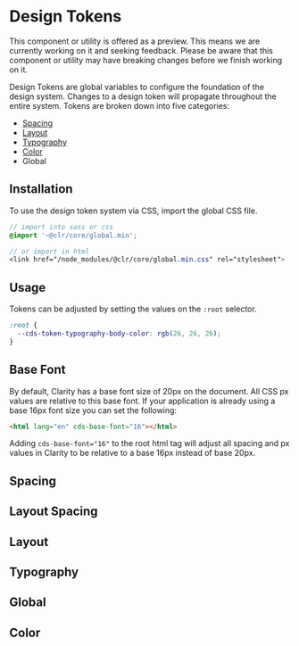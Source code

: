 
<Meta title="Foundation/Design Tokens/Getting Started" />

# Design Tokens

<cds-alert-group status="warning" cds-layout="m-b:lg">
  <cds-alert>
    This component or utility is offered as a preview. This means we are currently working on it and seeking feedback.
    Please be aware that this component or utility may have breaking changes before we finish working on it.
  </cds-alert>
</cds-alert-group>

Design Tokens are global variables to configure the foundation of the
design system. Changes to a design token will propagate throughout the entire system.
Tokens are broken down into five categories:

- [Spacing](./?path=/docs/foundation-spacing-getting-started--page)
- [Layout](./?path=/docs/experimental-layout-get-started--page)
- [Typography](./?path=/docs/experimental-typography-getting-started--page)
- [Color](./?path=/docs/experimental-color-getting-started--page)
- Global

## Installation

To use the design token system via CSS, import the global CSS file.

```scss
// import into sass or css
@import '~@clr/core/global.min';

// or import in html
<link href="/node_modules/@clr/core/global.min.css" rel="stylesheet">
```

## Usage

Tokens can be adjusted by setting the values on the `:root` selector.

```css
:root {
  --cds-token-typography-body-color: rgb(26, 26, 26);
}
```

## Base Font

By default, Clarity has a base font size of 20px on the document. All CSS px values
are relative to this base font. If your application is already using a base 16px font
size you can set the following:

```html
<html lang="en" cds-base-font="16"></html>
```

Adding `cds-base-font="16"` to the root html tag will adjust all spacing and px
values in Clarity to be relative to a base 16px instead of base 20px.

## Spacing

<Preview>
  <Story id="foundation-design-tokens-stories--space" />
</Preview>

## Layout Spacing

<Preview>
  <Story id="foundation-design-tokens-stories--layout-space" />
</Preview>

## Layout

<Preview>
  <Story id="foundation-design-tokens-stories--layout" />
</Preview>

## Typography

<Preview>
  <Story id="foundation-design-tokens-stories--typography" />
</Preview>

## Global

<Preview>
  <Story id="foundation-design-tokens-stories--global" />
</Preview>

## Color

<Preview>
  <Story id="foundation-design-tokens-stories--color" />
</Preview>
